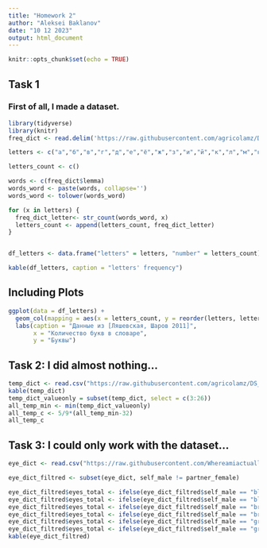 ---
title: "Homework 2"
author: "Aleksei Baklanov"
date: "10 12 2023"
output: html_document
---

```{r setup, include=FALSE}
knitr::opts_chunk$set(echo = TRUE)
```

## Task 1

### First of all, I made a dataset.

```{r database, echo=FALSE, results='asis'}
library(tidyverse)
library(knitr)
freq_dict <- read.delim('https://raw.githubusercontent.com/agricolamz/DS_for_DH/master/data/freq_dict_2011.csv', encoding = "UTF-8")

letters <- c("а","б","в","г","д","е","ё","ж","з","и","й","к","л","м","н","о","п","р","с","т","у","ф","х","ц","ч","ш","щ","ъ","ы","ь","э","ю","я")

letters_count <- c()

words <- c(freq_dict$lemma)
words_word <- paste(words, collapse='')
words_word <- tolower(words_word)

for (x in letters) {
  freq_dict_letter<- str_count(words_word, x)
  letters_count <- append(letters_count, freq_dict_letter)
}


df_letters <- data.frame("letters" = letters, "number" = letters_count)

kable(df_letters, caption = "letters' frequency")

```


## Including Plots


```{r plot_letters, echo=FALSE}

ggplot(data = df_letters) + 
  geom_col(mapping = aes(x = letters_count, y = reorder(letters, letters_count)))+
  labs(caption = "Данные из [Ляшевская, Шаров 2011]", 
       x = "Количество букв в словаре", 
       y = "Буквы")

```

## Task 2: I did almost nothing...

```{r cities_US_data, echo=FALSE}
temp_dict <- read.csv("https://raw.githubusercontent.com/agricolamz/DS_for_DH/master/data/us_city_average_temperature.csv")
kable(temp_dict)
temp_dict_valueonly = subset(temp_dict, select = c(3:26))
all_temp_min <- min(temp_dict_valueonly)
all_temp_с <- 5/9*(all_temp_min-32)
all_temp_с

```
## Task 3: I could only work with the dataset...

```{r eyes, echo=FALSE}

eye_dict <- read.csv("https://raw.githubusercontent.com/Whereamiactually/R/main/Couple%20Eye%20Colors.csv")

eye_dict_filtred <- subset(eye_dict, self_male != partner_female)

eye_dict_filtred$eyes_total <- ifelse(eye_dict_filtred$self_male == "blue" & eye_dict_filtred$partner_female == "brown", "bl_br", NA) 
eye_dict_filtred$eyes_total <- ifelse(eye_dict_filtred$self_male == "blue" & eye_dict_filtred$partner_female == "green", "bl_gr", eye_dict_filtred$eyes_total)
eye_dict_filtred$eyes_total <- ifelse(eye_dict_filtred$self_male == "brown" & eye_dict_filtred$partner_female == "green", "br_gr", eye_dict_filtred$eyes_total) 
eye_dict_filtred$eyes_total <- ifelse(eye_dict_filtred$self_male == "brown" & eye_dict_filtred$partner_female == "blue", "br_bl", eye_dict_filtred$eyes_total)
eye_dict_filtred$eyes_total <- ifelse(eye_dict_filtred$self_male == "green" & eye_dict_filtred$partner_female == "brown", "gr_br",eye_dict_filtred$eyes_total) 
eye_dict_filtred$eyes_total <- ifelse(eye_dict_filtred$self_male == "green" & eye_dict_filtred$partner_female == "blue", "gr_bl", eye_dict_filtred$eyes_total)
kable(eye_dict_filtred)

```

